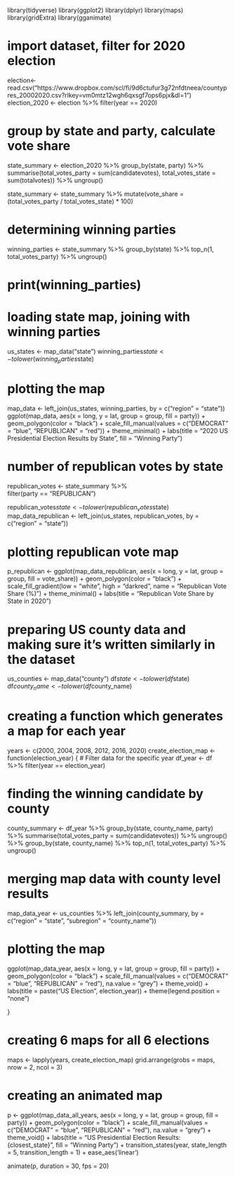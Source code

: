 library(tidyverse)
library(ggplot2)
library(dplyr)
library(maps)
library(gridExtra)
library(gganimate)

# import dataset, filter for 2020 election

election<-read.csv("https://www.dropbox.com/scl/fi/9d6ctufur3g72nfdtneea/countypres_20002020.csv?rlkey=vm0mtz12wgh6qxsgf7ops6pjx&dl=1")
election_2020 <- election %>% filter(year == 2020)

# group by state and party, calculate vote share

state_summary <- election_2020 %>%
  group_by(state, party) %>%
  summarise(total_votes_party = sum(candidatevotes),
            total_votes_state = sum(totalvotes)) %>%
  ungroup()

state_summary <- state_summary %>%
  mutate(vote_share = (total_votes_party / total_votes_state) * 100)

# determining winning parties

winning_parties <- state_summary %>%
  group_by(state) %>%
  top_n(1, total_votes_party) %>%
  ungroup()

# print(winning_parties)

# loading state map, joining with winning parties
us_states <- map_data("state")
winning_parties$state <- tolower(winning_parties$state)

# plotting the map

map_data <- left_join(us_states, winning_parties, by = c("region" = "state"))
ggplot(map_data, aes(x = long, y = lat, group = group, fill = party)) +
  geom_polygon(color = "black") +
  scale_fill_manual(values = c("DEMOCRAT" = "blue", "REPUBLICAN" = "red")) +
  theme_minimal() +
  labs(title = "2020 US Presidential Election Results by State",
       fill = "Winning Party")

# number of republican votes by state

republican_votes <- state_summary %>%   
  filter(party == "REPUBLICAN")

republican_votes$state <- tolower(republican_votes$state)
map_data_republican <- left_join(us_states, republican_votes, by = c("region" = "state"))

# plotting republican vote map

p_republican <- ggplot(map_data_republican, aes(x = long, y = lat, group = group, fill = vote_share)) +
  geom_polygon(color = "black") +
  scale_fill_gradient(low = "white", high = "darkred", name = "Republican Vote Share (%)") +
  theme_minimal() +
  labs(title = "Republican Vote Share by State in 2020")

# preparing US county data and making sure it's written similarly in the dataset

us_counties <- map_data("county")
df$state <- tolower(df$state)
df$county_name <- tolower(df$county_name)

# creating a function which generates a map for each year

years <- c(2000, 2004, 2008, 2012, 2016, 2020)
create_election_map <- function(election_year) {
  # Filter data for the specific year
  df_year <- df %>% 
    filter(year == election_year)

# finding the winning candidate by county

county_summary <- df_year %>%
    group_by(state, county_name, party) %>%
    summarise(total_votes_party = sum(candidatevotes)) %>%
    ungroup() %>%
    group_by(state, county_name) %>%
    top_n(1, total_votes_party) %>%
    ungroup()

# merging map data with county level results

map_data_year <- us_counties %>%
    left_join(county_summary, by = c("region" = "state", "subregion" = "county_name"))

# plotting the map

 ggplot(map_data_year, aes(x = long, y = lat, group = group, fill = party)) +
    geom_polygon(color = "black") +
    scale_fill_manual(values = c("DEMOCRAT" = "blue", "REPUBLICAN" = "red"),
                      na.value = "grey") +
    theme_void() +
    labs(title = paste("US Election", election_year)) +
    theme(legend.position = "none")

}

# creating 6 maps for all 6 elections
maps <- lapply(years, create_election_map)
grid.arrange(grobs = maps, nrow = 2, ncol = 3)

# creating an animated map

p <- ggplot(map_data_all_years, aes(x = long, y = lat, group = group, fill = party)) +
  geom_polygon(color = "black") +
  scale_fill_manual(values = c("DEMOCRAT" = "blue", "REPUBLICAN" = "red"),
                    na.value = "grey") +
  theme_void() +
  labs(title = "US Presidential Election Results: {closest_state}",
       fill = "Winning Party") +
  transition_states(year, state_length = 5, transition_length = 1) +
  ease_aes('linear')

animate(p, duration = 30, fps = 20)